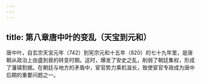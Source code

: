 ```yaml
---
---
---
```

title: 第八章唐中叶的变乱（天宝到元和）
---



唐中叶，自玄宗天宝元年（742）到宪宗元和十五年（820）的七十九年里，是唐朝从政治上由盛到衰的转变时期。这时，爆发了安史之乱，削弱了朝廷集权，形成了藩镇割据。在朝廷与地方的矛盾中，宦官势力乘机滋长，致使宦官专政成为唐中后期的重要问题之一。